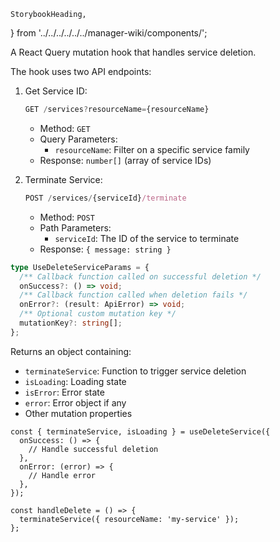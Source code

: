     StorybookHeading,
} from '../../../../../../manager-wiki/components/';

<Meta title="Core/Manager React Components/Hooks/useDeleteService" />

<StorybookHeading label="Overview" level={2} />

A React Query mutation hook that handles service deletion.

<StorybookHeading label="Api" level={2} />

The hook uses two API endpoints:

1. Get Service ID:
   ```typescript
   GET /services?resourceName={resourceName}
   ```
   - Method: `GET`
   - Query Parameters:
     - `resourceName`: Filter on a specific service family
   - Response: `number[]` (array of service IDs)

2. Terminate Service:
   ```typescript
   POST /services/{serviceId}/terminate
   ```
   - Method: `POST`
   - Path Parameters:
     - `serviceId`: The ID of the service to terminate
   - Response: `{ message: string }`

<StorybookHeading label="Parameters" level={2} />

```typescript
type UseDeleteServiceParams = {
  /** Callback function called on successful deletion */
  onSuccess?: () => void;
  /** Callback function called when deletion fails */
  onError?: (result: ApiError) => void;
  /** Optional custom mutation key */
  mutationKey?: string[];
};
```

<StorybookHeading label="Returns" level={2} />

Returns an object containing:
- `terminateService`: Function to trigger service deletion
- `isLoading`: Loading state
- `isError`: Error state
- `error`: Error object if any
- Other mutation properties

<StorybookHeading label="Exemple" level={2} />

```tsx
const { terminateService, isLoading } = useDeleteService({
  onSuccess: () => {
    // Handle successful deletion
  },
  onError: (error) => {
    // Handle error
  },
});

const handleDelete = () => {
  terminateService({ resourceName: 'my-service' });
};
```